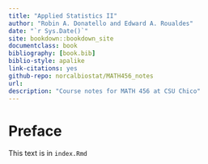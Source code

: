 ```yaml
--- 
title: "Applied Statistics II"
author: "Robin A. Donatello and Edward A. Roualdes"
date: "`r Sys.Date()`"
site: bookdown::bookdown_site
documentclass: book
bibliography: [book.bib]
biblio-style: apalike
link-citations: yes
github-repo: norcalbiostat/MATH456_notes
url: 
description: "Course notes for MATH 456 at CSU Chico"
---
```


# Preface {-}

This text is in `index.Rmd`

